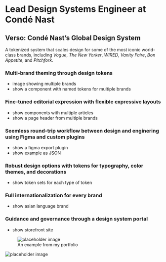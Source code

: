 
# Lead Design Systems Engineer at Condé Nast

## Verso: Condé Nast’s Global Design System

A tokenized system that scales design for some of the most iconic world-class brands, including *Vogue*, *The New Yorker*, *WIRED*, *Vanity Faire*, *Bon Appetite*, and *Pitchfork*.

### Multi-brand theming through design tokens

- image showing multiple brands
- show a component with named tokens for multiple brands

<LogoGrid/>

### Fine-tuned editorial expression with flexible expressive layouts

- show components with multiple articles
- show a page header from multiple brands

### Seemless round-trip workflow between design and enginering using Figma and custom plugins

- show a figma export plugin
- show example as JSON

### Robust design options with tokens for typography, color themes, and decorations

- show token sets for each type of token

### Full internationalization for every brand

- show asian language brand

### Guidance and governance through a design system portal

- show storefront site



<figure>
  <img src="http://unsplash.it/400/200?gravity=center" alt="placeholder image" />
  <figcaption>An example from my portfolio</figcaption>
</figure>

![placeholder image](http://unsplash.it/350/200?gravity=center)

